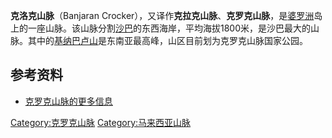'''克洛克山脉'''（Banjaran Crocker），又译作'''克拉克山脉'''、'''克罗克山脉'''，是[[婆罗洲|婆罗洲]]岛上的一座山脉。该山脉分割[[沙巴|沙巴]]的东西海岸，平均海拔1800米，是沙巴最大的山脉。其中的[[基纳巴卢山|基纳巴卢山]]是东南亚最高峰，山区目前划为克罗克山脉国家公园。

==参考资料==
*[http://www.endemicguides.com/CrockerRangePark.htm 克罗克山脉的更多信息] {{Wayback|url=http://www.endemicguides.com/CrockerRangePark.htm |date=20180326030259 }}{{en}}
{{Coord|5|45|N|116|30|E|region:MY_type:mountain|display=title}}

[[Category:克罗克山脉|Category:克罗克山脉]]
[[Category:马来西亚山脉|Category:马来西亚山脉]]

{{东南亚小作品}}